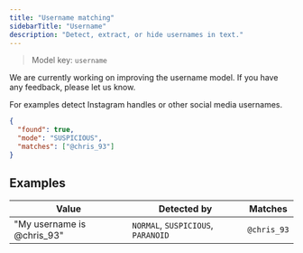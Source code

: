 ```yaml
---
title: "Username matching"
sidebarTitle: "Username"
description: "Detect, extract, or hide usernames in text."
---
```


> Model key: `username`

<Note>
  We are currently working on improving the username model. If you have any
  feedback, please let us know.
</Note>

For examples detect Instagram handles or other social media usernames.

```json Response example
{
  "found": true,
  "mode": "SUSPICIOUS",
  "matches": ["@chris_93"]
}
```

## Examples

| Value                      | Detected by                        | Matches     |
| -------------------------- | ---------------------------------- | ----------- |
| "My username is @chris_93" | `NORMAL`, `SUSPICIOUS`, `PARANOID` | `@chris_93` |

<Snippet file="languages-entity.mdx" />

<Snippet file="limitations.mdx" />

